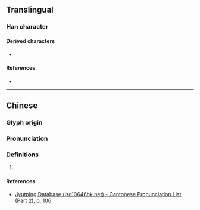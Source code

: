 {{character info}}
==Translingual==

===Han character===
{{Han char|rn=60|rad=彳|as=09|sn=12|four=26281|canj=HOAMO|ids=⿰彳是}}

====Derived characters====
* {{l|mul|[[𦻀]]}}

====References====
* {{Han ref|kx=0369.090|dkj=10170|dj=0695.010|hdz=20832.090|uh=5FA5|ud=24485|bh=D8F6|bd=55542}}

----

==Chinese==
{{zh-forms}}

===Glyph origin===
{{Han etym}}

===Pronunciation===
{{zh-pron
|m=shì,tǐ
|c=si6
|mc=y
|oc=y
|cat=
}}

===Definitions===
{{zh-hanzi}}

# {{rfdef|zh}}

====References====
* [http://www.iso10646hk.net/jp/document/download.jsp Jyutping Database (iso10646hk.net) - Cantonese Pronunciation List (Part 2), p. 106]